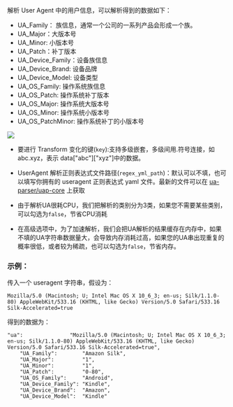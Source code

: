 解析 User Agent 中的用户信息，可以解析得到的数据如下：

  * UA_Family： 族信息，通常一个公司的一系列产品会形成一个族。
  * UA_Major：大版本号
  * UA_Minor: 小版本号
  * UA_Patch：补丁版本
  * UA_Device_Family：设备族信息
  * UA_Device_Brand: 设备品牌
  * UA_Device_Model: 设备类型
  * UA_OS_Family: 操作系统族信息
  * UA_OS_Patch: 操作系统补丁版本
  * UA_OS_Major: 操作系统大版本号
  * UA_OS_Minor: 操作系统小版本号
  * UA_OS_PatchMinor: 操作系统补丁的小版本号
 
![](https://dn-odum9helk.qbox.me/FjVn7C3p9XDnVpOuZzm_vqLkyC45)


* 要进行 Transform 变化的键(`key`):支持多级嵌套，多级间用.符号连接，如 abc.xyz，表示 data["abc"]["xyz"]中的数据。

* UserAgent 解析正则表达式文件路径(`regex_yml_path`)：默认可以不填，也可以填写你拥有的 useragent 正则表达式 yaml 文件。最新的文件可以在 [ua-parser/uap-core](https://github.com/ua-parser/uap-core) 上获取

* 由于解析UA很耗CPU，我们把解析的类别分为3类，如果您不需要某些类别，可以勾选为`false`，节省CPU消耗

* 在高级选项中，为了加速解析，我们会把UA解析的结果缓存在内存中，如果不填的UA字符串数据量大，会导致内存消耗过高，如果您的UA串出现重复的概率很低，或者较为稀疏，也可以勾选为`false`，节省内存。


### **示例**：

传入一个 useragent 字符串，假设为：

```
Mozilla/5.0 (Macintosh; U; Intel Mac OS X 10_6_3; en-us; Silk/1.1.0-80) AppleWebKit/533.16 (KHTML, like Gecko) Version/5.0 Safari/533.16 Silk-Accelerated=true
```
得到的数据为：

```
"ua":               "Mozilla/5.0 (Macintosh; U; Intel Mac OS X 10_6_3; en-us; Silk/1.1.0-80) AppleWebKit/533.16 (KHTML, like Gecko) Version/5.0 Safari/533.16 Silk-Accelerated=true",
	"UA_Family":        "Amazon Silk",
	"UA_Major":         "1",
	"UA_Minor":         "1",
	"UA_Patch":         "0-80",
	"UA_OS_Family":     "Android",
	"UA_Device_Family": "Kindle",
	"UA_Device_Brand":  "Amazon",
	"UA_Device_Model":  "Kindle"
```